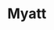 
# Myatt

<ProjectDetails
  region="Westerlands"
  house="House Myatt"
  type="Castle"
  status="Abandoned"
  warp="/warp myatt"
  projectLead="padrao1796 aka Fduarte123"
  dateStarted="October 19, 2015"
  dateCompleted="Invalid Date"
/>

